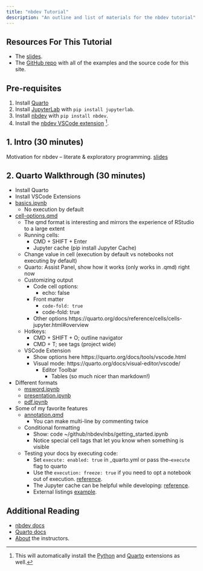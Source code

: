 ```yaml
---
title: "nbdev Tutorial"
description: "An outline and list of materials for the nbdev tutorial"
---
```


## Resources For This Tutorial

- The [slides](https://docs.google.com/presentation/d/1Ri4m4KxXaR5rH-zMM_EGZNhupj0SlpiSac2jAhpFpyI/edit?usp=sharing).
- The [GitHub repo](https://github.com/fastai/jupytercon-2023) with all of the examples and the source code for this site.

## Pre-requisites

1. Install [Quarto](https://quarto.org/docs/get-started/)
2. Install [JupyterLab](https://jupyterlab.readthedocs.io/en/stable/getting_started/installation.html) with `pip install jupyterlab`.
3. Install [nbdev](https://nbdev.fast.ai/) with `pip install nbdev`.
4. Install the [nbdev VSCode extension](https://marketplace.visualstudio.com/items?itemName=hamelhusain.nbdev) [^1].

## 1. Intro (30 minutes)

Motivation for nbdev -- literate & exploratory programming.  [slides](https://docs.google.com/presentation/d/1Ri4m4KxXaR5rH-zMM_EGZNhupj0SlpiSac2jAhpFpyI/edit?usp=sharing)

## 2. Quarto Walkthrough (30 minutes)

- Install Quarto
- Install VSCode Extensions
- [basics.ipynb](https://github.com/fastai/jupytercon-2023/tree/main/_quarto_demo/basics.ipynb)
    - No execution by default
- [cell-options.qmd](https://github.com/fastai/jupytercon-2023/blob/main/_quarto_demo/cell-options.qmd)
    - The qmd format is interesting and mirrors the experience of RStudio to a large extent
    - Running cells: 
        - CMD + SHIFT + Enter
        - Jupyter cache (pip install Jupyter Cache)
    - Change value in cell (execution by default vs notebooks not executing by default)
    - Quarto: Assist Panel, show how it works (only works in .qmd) right now
    - Customizing output
        - Code cell options:
            - echo: false
        - Front matter
            - `code-fold: true`
            - code-fold: true
        - Other options https://quarto.org/docs/reference/cells/cells-jupyter.html#overview
    - Hotkeys: 
        - CMD + SHIFT + O; outline navigator
        - CMD  + T; see tags (project wide)
    - VSCode Extension
        - Show options here https://quarto.org/docs/tools/vscode.html
        - Visual mode: https://quarto.org/docs/visual-editor/vscode/
            - Editor Toolbar
                - Tables (so much nicer than markdown!)
- Different formats
    - [msword.ipynb](https://github.com/fastai/jupytercon-2023/tree/main/_quarto_demo/msword.ipynb)
    - [presentation.ipynb](https://github.com/fastai/jupytercon-2023/tree/main/_quarto_demo/presentation.ipynb)
    - [pdf.ipynb](https://github.com/fastai/jupytercon-2023/tree/main/_quarto_demo/pdf.ipynb)
- Some of my favorite features
    - [annotation.qmd](https://github.com/fastai/jupytercon-2023/tree/main/_quarto_demo/annotation.qmd)
        - You can make multi-line by commenting twice
    - Conditional formatting
        - Show:  code ~/github/nbdev/nbs/getting_started.ipynb
        - Notice special cell tags that let you know when something is visible
    - Testing your docs by executing code:
        - Set `execute: enabled: true` in _quarto.yml or pass the`—execute` flag to quarto
        - Use the `execution: freeze: true` if you need to opt a notebook out of execution. [reference](https://quarto.org/docs/computations/caching.html#disabling-execution).
        - The Jupyter cache can be helpful while developing: [reference](https://quarto.org/docs/computations/caching.html#jupyter-cache).
        - External listings [example](https://github.com/hamelsmu/hamel/blob/master/index.qmd#L16). 




[^1]: This will automatically install the [Python](https://marketplace.visualstudio.com/items?itemName=ms-python.python) and [Quarto](https://marketplace.visualstudio.com/items?itemName=quarto.quarto) extensions as well.


## Additional Reading

- [nbdev docs](https://nbdev.fast.ai/)
- [Quarto docs](https://quarto.org/docs/)
- [About](./about.qmd) the instructors.
